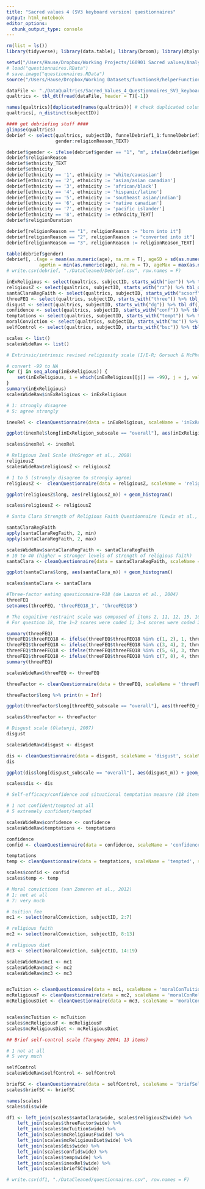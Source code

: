 ```yaml
---
title: "Sacred values 4 (SV3 keyboard version) questionnaires"
output: html_notebook
editor_options: 
  chunk_output_type: console
---
```


```r
rm(list = ls())
library(tidyverse); library(data.table); library(broom); library(dtplyr); library(lme4); library(lmerTest); library(ggbeeswarm); library(cowplot)

setwd("/Users/Hause/Dropbox/Working Projects/160901 Sacred values/Analysis sacred values 4")
# load("questionnaires.RData")
# save.image("questionnaires.RData")
source("/Users/Hause/Dropbox/Working Datasets/functionsR/helperFunctions.R")

```

```r
dataFile <- "./DataQualtrics/Sacred_Values_4_Questionnaires_SV3_keyboard_version.csv"
qualtrics <- tbl_dt(fread(dataFile, header = T)[-1])

names(qualtrics)[duplicated(names(qualtrics))] # check duplicated column names
qualtrics[, n_distinct(subjectID)]
```


```r
#### get debriefing stuff ####
glimpse(qualtrics)
debrief <- select(qualtrics, subjectID, funnelDebrief1_1:funnelDebrief1_3, funnelDebrief2_1:funnelDebrief2_3,
                  gender:religionReason_TEXT)

debrief$gender <- ifelse(debrief$gender == "1", "m", ifelse(debrief$gender == "2", "f", ""))
debrief$religionReason
debrief$ethnicity_TEXT
debrief$ethnicity
debrief[ethnicity == '1', ethnicity := 'white/caucasian']
debrief[ethnicity == '2', ethnicity := 'asian/asian canadian']
debrief[ethnicity == '3', ethnicity := 'african/black']
debrief[ethnicity == '4', ethnicity := 'hispanic/latino']
debrief[ethnicity == '5', ethnicity := 'southeast asian/indian']
debrief[ethnicity == '6', ethnicity := 'native canadian']
debrief[ethnicity == '7', ethnicity := 'pacific islander']
debrief[ethnicity == '8', ethnicity := ethnicity_TEXT]
debrief$religionDuration

debrief[religionReason == "1", religionReason := "born into it"]
debrief[religionReason == "2", religionReason := "converted into it"]
debrief[religionReason == "3", religionReason := religionReason_TEXT]

table(debrief$gender)
debrief[, .(age = mean(as.numeric(age), na.rm = T), ageSD = sd(as.numeric(age), na.rm = T),
            ageMin = min(as.numeric(age), na.rm = T), ageMax = max(as.numeric(age), na.rm = T))]
# write.csv(debrief, "./DataCleaned/Debrief.csv", row.names = F)

```


```r
inExReligious <- select(qualtrics, subjectID, starts_with("ier")) %>% tbl_df() %>% mutate_all(as.numeric) %>% tbl_dt()
religiousZ <- select(qualtrics, subjectID, starts_with("rz")) %>% tbl_df() %>% mutate_all(as.numeric) %>% tbl_dt()
santaClaraRegFaith <- select(qualtrics, subjectID, starts_with("scsorf")) %>% tbl_df() %>% mutate_all(as.numeric) %>% tbl_dt()
threeFEQ <- select(qualtrics, subjectID, starts_with("three")) %>% tbl_df() %>% mutate_all(as.numeric) %>% tbl_dt()
disgust <- select(qualtrics, subjectID, starts_with("dg")) %>% tbl_df() %>% mutate_all(as.numeric) %>% tbl_dt()
confidence <- select(qualtrics, subjectID, starts_with("conf")) %>% tbl_df() %>% mutate_all(as.numeric) %>% tbl_dt()
temptations <- select(qualtrics, subjectID, starts_with("tempt")) %>% tbl_df() %>% mutate_all(as.numeric) %>% tbl_dt()
moralConviction <- select(qualtrics, subjectID, starts_with("mc")) %>% tbl_df() %>% mutate_all(as.numeric) %>% tbl_dt()
selfControl <- select(qualtrics, subjectID, starts_with("bsc")) %>% tbl_df() %>% mutate_all(as.numeric) %>% tbl_dt()

scales <- list()
scalesWideRaw <- list()
```


```r
# Extrinsic/intrinsic revised religiosity scale (I/E-R; Gorsuch & McPherson, 1989; 14 items)

# convert -99 to NA
for (j in seq_along(inExReligious)) {
    set(inExReligious, i = which(inExReligious[[j]] == -99), j = j, value = NA)
}
summary(inExReligious)
scalesWideRaw$inExReligious <- inExReligious

# 1: strongly disagree
# 5: agree strongly

inexRel <- cleanQuestionnaire(data = inExReligious, scaleName = 'inExReligion', scaleMin = 1, scaleMax = 5, subscales = list(intrin = c(1, 3, 4, 5, 7, 10, 12, 14), extrin = c(2, 6, 8, 9, 11, 13)), itemsToReverse = c(3, 10, 14))

ggplot(inexRel$long[inExReligion_subscale == "overall"], aes(inExReligion_m)) + geom_histogram()

scales$inexRel <- inexRel
```


```r
# Religious Zeal Scale (McGregor et al., 2008)
religiousZ
scalesWideRaw$religiousZ <- religiousZ

# 1 to 5 (strongly disagree to strongly agree) 
religiousZ <-  cleanQuestionnaire(data = religiousZ, scaleName = 'religiousZ', scaleMin = 1, scaleMax = 5)

ggplot(religiousZ$long, aes(religiousZ_m)) + geom_histogram()

scales$religiousZ <- religiousZ

```


```r
# Santa Clara Strength of Religious Faith Questionnaire (Lewis et al., 2001)

santaClaraRegFaith
apply(santaClaraRegFaith, 2, min)
apply(santaClaraRegFaith, 2, max)

scalesWideRaw$santaClaraRegFaith <- santaClaraRegFaith
# 10 to 40 (higher = stronger levels of strength of religious faith)
santaClara <- cleanQuestionnaire(data = santaClaraRegFaith, scaleName = 'santaClara', scaleMin = 10, scaleMax = 40)

ggplot(santaClara$long, aes(santaClara_m)) + geom_histogram()

scales$santaClara <- santaClara
```




```r
#Three-factor eating questionnaire-R18 (de Lauzon et al., 2004)
threeFEQ
setnames(threeFEQ, 'threeFEQ18_1', 'threeFEQ18')

# The cognitive restraint scale was composed of items 2, 11, 12, 15, 16, and 18. The uncontrolled eating scale was composed of items 1, 4, 5, 7, 8, 9, 13, 14, and 17. The emotional eating scale was composed of items 3, 6, and 10.
# For question 18, the 1–2 scores were coded 1; 3–4 scores were coded 2; 5–6 scores were coded 3; 7–8 scores were coded 4.

summary(threeFEQ)
threeFEQ$threeFEQ18 <- ifelse(threeFEQ$threeFEQ18 %in% c(1, 2), 1, threeFEQ$threeFEQ18)
threeFEQ$threeFEQ18 <- ifelse(threeFEQ$threeFEQ18 %in% c(3, 4), 2, threeFEQ$threeFEQ18)
threeFEQ$threeFEQ18 <- ifelse(threeFEQ$threeFEQ18 %in% c(5, 6), 3, threeFEQ$threeFEQ18)
threeFEQ$threeFEQ18 <- ifelse(threeFEQ$threeFEQ18 %in% c(7, 8), 4, threeFEQ$threeFEQ18)
summary(threeFEQ)

scalesWideRaw$threeFEQ <- threeFEQ

threeFactor <- cleanQuestionnaire(data = threeFEQ, scaleName = 'threeFEQ', scaleMin = 1, scaleMax = 4, subscales = list(cogRes = c(2, 11, 12, 15, 16, 18), uncontrolEat = c(1, 4, 5, 7, 8, 9, 13, 14, 17), emoEat = c(3, 6, 10)))

threeFactor$long %>% print(n = Inf)

ggplot(threeFactor$long[threeFEQ_subscale == "overall"], aes(threeFEQ_m)) + geom_histogram()

scales$threeFactor <- threeFactor

```


```r
# Disgust scale (Olatunji, 2007)
disgust

scalesWideRaw$disgust <- disgust

dis <- cleanQuestionnaire(data = disgust, scaleName = 'disgust', scaleMin = 0, scaleMax = 1, subscales = list(coreDisgust = c(1, 2, 3, 4, 5, 12, 14, 15, 16, 17, 18, 23), animalDisgust = c(6, 7, 8, 9, 13, 19, 20, 21), contaminateDisgust = c(10, 11, 22, 24, 25)), itemsToReverse = c(1, 3, 7))
dis

ggplot(dis$long[disgust_subscale == "overall"], aes(disgust_m)) + geom_histogram()

scales$dis <- dis

```



```r

# Self-efficacy/confidence and situational temptation measure (18 items adapted from Rossi et al., 2001 & Velicer et al., 1990)

# 1 not confident/tempted at all
# 5 extremely confident/tempted

scalesWideRaw$confidence <- confidence
scalesWideRaw$temptations <- temptations

confidence
confid <- cleanQuestionnaire(data = confidence, scaleName = 'confidence', scaleMin = 1, scaleMax = 5)

temptations
temp <- cleanQuestionnaire(data = temptations, scaleName = 'tempted', scaleMin = 1, scaleMax = 5)

scales$confid <- confid
scales$temp <- temp
```



```r
# Moral convictions (van Zomeren et al., 2012) 
# 1: not at all
# 7: very much

# tuition fee
mc1 <- select(moralConviction, subjectID, 2:7)

# religious faith
mc2 <- select(moralConviction, subjectID, 8:13)

# religious diet
mc3 <- select(moralConviction, subjectID, 14:19)

scalesWideRaw$mc1 <- mc1
scalesWideRaw$mc2 <- mc2
scalesWideRaw$mc3 <- mc3


mcTuition <- cleanQuestionnaire(data = mc1, scaleName = 'moralConTuitionFee', scaleMin = 1, scaleMax = 7)
mcReligiousF <- cleanQuestionnaire(data = mc2, scaleName = 'moralConReligFaith', scaleMin = 1, scaleMax = 7)
mcReligiousDiet <- cleanQuestionnaire(data = mc3, scaleName = 'moralConReligiousDiet', scaleMin = 1, scaleMax = 7)


scales$mcTuition <- mcTuition
scales$mcReligiousF <- mcReligiousF
scales$mcReligiousDiet <- mcReligiousDiet

```


```r
## Brief self-control scale (Tangney 2004; 13 items)

# 1 not at all
# 5 very much

selfControl
scalesWideRaw$selfControl <- selfControl

briefSC <- cleanQuestionnaire(data = selfControl, scaleName = 'briefSelfControl', scaleMin = 1, scaleMax = 5, itemsToReverse = c(2, 3, 4, 5, 7, 9, 10, 12, 13))
scales$briefSC <- briefSC


```


```r
names(scales)
scales$dis$wide

df1 <- left_join(scales$santaClara$wide, scales$religiousZ$wide) %>% 
    left_join(scales$threeFactor$wide) %>% 
    left_join(scales$mcTuition$wide) %>% 
    left_join(scales$mcReligiousF$wide) %>% 
    left_join(scales$mcReligiousDiet$wide) %>% 
    left_join(scales$dis$wide) %>% 
    left_join(scales$confid$wide) %>% 
    left_join(scales$temp$wide) %>% 
    left_join(scales$inexRel$wide) %>% 
    left_join(scales$briefSC$wide)

# write.csv(df1, "./DataCleaned/questionnaires.csv", row.names = F)

```






